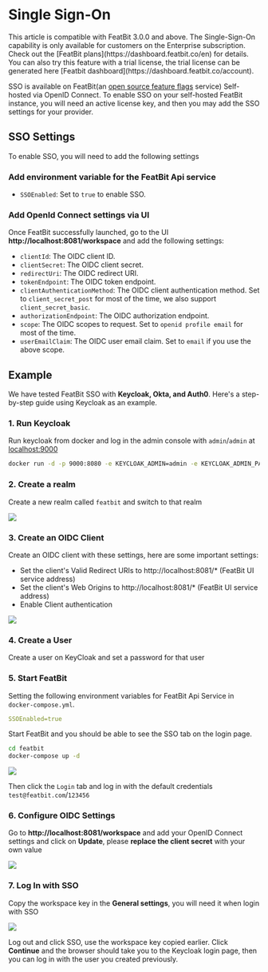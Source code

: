 
# Single Sign-On

<Callout type="info">
    This article is compatible with FeatBit 3.0.0 and above.
</Callout>

<Callout type="info">
    The Single-Sign-On capability is only available for customers on the Enterprise subscription. Check out the [FeatBit plans](https://dashboard.featbit.co/en) for details. You can also try this feature with a trial license, the trial license can be generated here [Featbit dashboard](https://dashboard.featbit.co/account).
</Callout>

SSO is available on FeatBit(an [open source feature flags](https://www.featbit.co/blogs/Free-and-Open-Source-Feature-Flag-Tools) service) Self-hosted via OpenID Connect. To enable SSO on your self-hosted FeatBit instance, you will need an active license key, and then you may add the SSO settings for your provider.

## SSO Settings

To enable SSO, you will need to add the following settings

### Add environment variable for the FeatBit Api service

- `SSOEnabled`: Set to `true` to enable SSO.

### Add OpenId Connect settings via UI

Once FeatBit successfully launched, go to the UI **http://localhost:8081/workspace** and add the following settings:

- `clientId`: The OIDC client ID.
- `clientSecret`: The OIDC client secret.
- `redirectUri`: The OIDC redirect URI.
- `tokenEndpoint`: The OIDC token endpoint.
- `clientAuthenticationMethod`: The OIDC client authentication method. Set to `client_secret_post` for most of the time, we also support `client_secret_basic`.
- `authorizationEndpoint`: The OIDC authorization endpoint.
- `scope`: The OIDC scopes to request. Set to `openid profile email` for most of the time.
- `userEmailClaim`: The OIDC user email claim. Set to `email` if you use the above scope.

## Example

We have tested FeatBit SSO with **Keycloak, Okta, and Auth0**. Here's a step-by-step guide using Keycloak as an example.

### 1. Run Keycloak
Run keycloak from docker and log in the admin console with `admin`/`admin` at [localhost:9000](http://localhost:9000)

```bash
docker run -d -p 9000:8080 -e KEYCLOAK_ADMIN=admin -e KEYCLOAK_ADMIN_PASSWORD=admin --name=keycloak quay.io/keycloak/keycloak:22.0.1 start-dev
```

### 2. Create a realm

Create a new realm called `featbit` and switch to that realm

![](../integrations/assets/single-sign-on/create-realm.png)

### 3. Create an OIDC Client

Create an OIDC client with these settings, here are some important settings:
- Set the client's Valid Redirect URIs to http://localhost:8081/* (FeatBit UI service address)
- Set the client's Web Origins to http://localhost:8081/* (FeatBit UI service address)
- Enable Client authentication

![](../integrations/assets/single-sign-on/client-settings.png)

### 4. Create a User
Create a user on KeyCloak and set a password for that user

### 5. Start FeatBit

Setting the following environment variables for FeatBit Api Service in `docker-compose.yml`.

```yaml
SSOEnabled=true
```

Start FeatBit and you should be able to see the SSO tab on the login page.
```bash
cd featbit
docker-compose up -d
```
![](../integrations/assets/single-sign-on/sso-login.png)

Then click the `Login` tab and log in with the default credentials `test@featbit.com`/`123456`

### 6. Configure OIDC Settings

Go to **http://localhost:8081/workspace** and add your OpenID Connect settings and click on **Update**, please **replace the client secret** with your own value

![](../integrations/assets/single-sign-on/oidc-settings.png)

### 7. Log In with SSO

Copy the workspace key in the **General settings**, you will need it when login with SSO

![](../integrations/assets/single-sign-on/ws-key.png)

Log out and click SSO, use the workspace key copied earlier.
Click **Continue** and the browser should take you to the Keycloak login page, then you can log in with the user you created previously.

